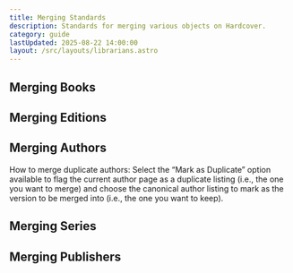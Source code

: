 ```yaml
---
title: Merging Standards
description: Standards for merging various objects on Hardcover.
category: guide
lastUpdated: 2025-08-22 14:00:00
layout: /src/layouts/librarians.astro
---
```



## Merging Books

## Merging Editions

## Merging Authors
How to merge duplicate authors: Select the “Mark as Duplicate” option available to flag the current author page as a duplicate listing (i.e., the one you want to merge) and choose the canonical author listing to mark as the version to be merged into (i.e., the one you want to keep).

## Merging Series

## Merging Publishers